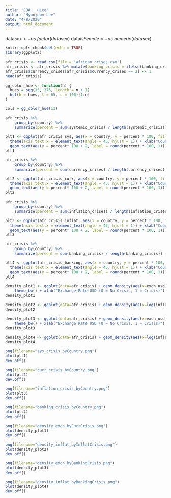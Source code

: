 ```yaml
---
title: "EDA _ HLee"
author: "Hyunjoon Lee"
date: "4/8/2020"
output: html_document
---
```

data$sex <- as.factor (data$sex) 
       data$isFemale<- as.numeric (data$sex)

```r
knitr::opts_chunk$set(echo = TRUE)
library(ggplot2)
```
```r
afr_crisis <- read.csv(file = 'african_crises.csv')
afr_crisis <- afr_crisis %>% mutate(banking_crisis = ifelse(banking_crisis == "crisis", 1, 0))
afr_crisis$currency_crises[afr_crisis$currency_crises == 2] <- 1
head(afr_crisis)
```
```r
gg_color_hue <- function(n) {
  hues = seq(15, 375, length = n + 1)
  hcl(h = hues, l = 65, c = 100)[1:n]
}

cols = gg_color_hue(13)
```
```r
afr_crisis %>% 
    group_by(country) %>%
    summarize(percent = sum(systemic_crisis) / length(systemic_crisis)) -> afr_crisis_sys

plt1 <- ggplot(afr_crisis_sys, aes(x = country, y = percent * 100, fill = country)) + geom_bar(stat = "identity") + 
  theme(axis.text.x = element_text(angle = 45, hjust = 1)) + xlab("Countries") + ylab("Crisis (%)") + ggtitle("Percent Systemic Crisis by Country") +
  geom_text(aes(y = percent* 100 + 2, label = round(percent * 100, 1))) + scale_color_manual(values=cols)
plt1
```
```r
afr_crisis %>% 
    group_by(country) %>%
    summarize(percent = sum(currency_crises) / length(currency_crises)) -> afr_crisis_curr

plt2 <- ggplot(afr_crisis_curr, aes(x = country, y = percent * 100, fill = country)) + geom_bar(stat = "identity") + 
  theme(axis.text.x = element_text(angle = 45, hjust = 1)) + xlab("Countries") + ylab("Crisis (%)") + ggtitle("Percent Currency Crisis by Country") +
  geom_text(aes(y = percent* 100 + 2, label = round(percent * 100, 1))) + scale_color_manual(values=cols)
plt2
```
```r
afr_crisis %>% 
    group_by(country) %>%
    summarize(percent = sum(inflation_crises) / length(inflation_crises)) -> afr_crisis_inflat

plt3 <- ggplot(afr_crisis_inflat, aes(x = country, y = percent * 100, fill = country)) + geom_bar(stat = "identity") + 
  theme(axis.text.x = element_text(angle = 45, hjust = 1)) + xlab("Countries") + ylab("Crisis (%)") + ggtitle("Percent Inflation Crisis by Country") +
  geom_text(aes(y = percent* 100 + 2, label = round(percent * 100, 1))) + scale_color_manual(values=cols)
plt3
```
```r
afr_crisis %>% 
    group_by(country) %>%
    summarize(percent = sum(banking_crisis) / length(banking_crisis)) -> afr_crisis_banking

plt4 <- ggplot(afr_crisis_banking, aes(x = country, y = percent * 100, fill = country)) + geom_bar(stat = "identity") + 
  theme(axis.text.x = element_text(angle = 45, hjust = 1)) + xlab("Countries") + ylab("Crisis (%)") + ggtitle("Percent Banking Crisis by Country") +
  geom_text(aes(y = percent* 100 + 2, label = round(percent * 100, 1))) + scale_color_manual(values=cols)
plt4
```
```r
density_plot1 <- ggplot(data=afr_crisis) + geom_density(aes(x=exch_usd, group=currency_crises, fill=currency_crises), alpha=0.5, adjust=2) + 
    theme_bw() + xlab("Exchange Rate USD (0 = No Crisis, 1 = Crisis)") + ylab("Density") + facet_grid(~currency_crises) + theme(legend.position = "none") + ggtitle("Density Plot of Exchange Rate USD by Currency Crisis Status") 
density_plot1
```
```r
density_plot2 <- ggplot(data=afr_crisis) + geom_density(aes(x=log(inflation_annual_cpi + 0.00001), group=inflation_crises, fill= factor(inflation_crises)), alpha=0.5, adjust=2) + theme_bw() + xlab("Inflation Annual CPI") + ylab("Density") + ggtitle("Density Plot of Inflation Annual CPI by Inflation Crisis Status") 
density_plot2
```
```r
density_plot3 <- ggplot(data=afr_crisis) + geom_density(aes(x=exch_usd, group=banking_crisis, fill=banking_crisis), alpha=0.5, adjust=2) + 
    theme_bw() + xlab("Exchange Rate USD (0 = No Crisis, 1 = Crisis)") + ylab("Density") + facet_grid(~banking_crisis) + theme(legend.position = "none") + ggtitle("Density Plot of Exchange Rate USD by Banking Crisis Status")
density_plot3
```

```r
density_plot4 <- ggplot(data=afr_crisis) + geom_density(aes(x=log(inflation_annual_cpi + 0.00001), group=banking_crisis, fill=factor(banking_crisis)), alpha=0.5, adjust=2) + theme_bw() + xlab("Inflation Annual CPI") + ylab("Density") + ggtitle("Density Plot of Inflation Annual CPI by Banking Crisis Status")
density_plot4
```
```r
png(filename="sys_crisis_byCountry.png")
plot(plt1)
dev.off()

png(filename="curr_crisis_byCountry.png")
plot(plt2)
dev.off()

png(filename="inflation_crisis_byCountry.png")
plot(plt3)
dev.off()

png(filename="banking_crisis_byCountry.png")
plot(plt4)
dev.off()

png(filename="density_exch_byCurrCrisis.png")
plot(density_plot1)
dev.off()

png(filename="density_inflat_byInflatCrisis.png")
plot(density_plot2)
dev.off()

png(filename="density_exch_byBankingCrisis.png")
plot(density_plot3)
dev.off()

png(filename="density_inflat_byBankingCrisis.png")
plot(density_plot4)
dev.off()
```














